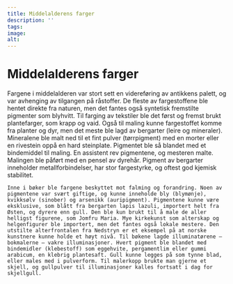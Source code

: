 ```yaml
---
title: Middelalderens farger
description: ''
tags:
image: 
alt: 
---
```



# Middelalderens farger

<Container stil="initial side">
    Fargene i middelalderen var stort sett en videreføring av antikkens palett, og var avhenging av tilgangen på råstoffer. De fleste av fargestoffene ble hentet direkte fra naturen, men det fantes også syntetisk fremstilte pigmenter som blyhvitt. 
    Til farging av tekstiler ble det først og fremst brukt plantefarger, som krapp og vaid. Også til maling kunne fargestoffet komme fra planter og dyr, men det meste ble lagd av bergarter (leire og mineraler). 
    Mineralene ble malt ned til et fint pulver (tørrpigment) med en morter eller en rivestein oppå en hard steinplate. Pigmentet ble så blandet med et bindemiddel til maling. En assistent rev pigmentene, og mesteren malte. 
    Malingen ble påført med en pensel av dyrehår. Pigment av bergarter inneholder metallforbindelser, har stor fargestyrke, og oftest god kjemisk stabilitet. 
    
    Inne i bøker ble fargene beskyttet mot falming og forandring. Noen av pigmentene var svært giftige, og kunne inneholde bly (blymønje), kvikksølv (sinober) og arsenikk (auripigment). Pigmentene kunne være eksklusive, som blått fra bergarten lapis lazuli, importert helt fra Østen, og dyrere enn gull. Den ble kun brukt til å male de aller helligst figurene, som Jomfru Maria. Mye kirkekunst som alterskap og helgenfigurer ble importert, men det fantes også lokale mestere. Den utstilte alterfrontalen fra Nedstryn er et eksempel på at norske kunstnere kunne holde et høyt nivå. Til bøkene lagde illuminatørene – bokmalerne – vakre illuminasjoner. Hvert pigment ble blandet med bindemidler (klebestoff) som eggehvite, pergamentlim eller gummi arabicum, en klebrig plantesaft. Gull kunne legges på som tynne blad, eller males med i pulverform. Til malerkopp brukte man gjerne et skjell, og gullpulver til illuminasjoner kalles fortsatt i dag for skjellgull.
</Container>